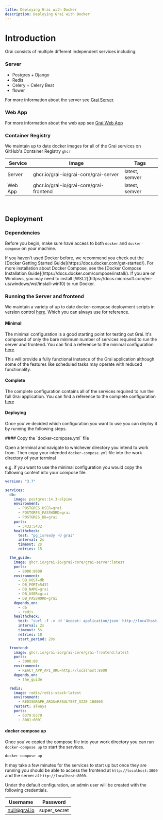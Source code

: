 ```yaml
---
title: Deploying Grai with Docker
description: Deploying Grai with Docker
---
```



# Introduction

Grai consists of multiple different independent services including

### Server

- Postgres + Django
- Redis
- Celery + Celery Beat
- flower

For more information about the server see [Grai Server](/server/).

### Web App

For more information about the web app see [Grai Web App](/web-app/)

### Container Registry

We maintain up to date docker images for all of the Grai services on GitHub's Container Registry `ghcr`

| Service | Image                                   | Tags           |
| ------- | --------------------------------------- | -------------- |
| Server  | ghcr.io/grai-io/grai-core/grai-server   | latest, semver |
| Web App | ghcr.io/grai-io/grai-core/grai-frontend | latest, semver |

<br />

## Deployment

### Dependencies

Before you begin, make sure have access to both `docker` and `docker-compose` on your machine.

<Callout>
  If you haven't used Docker before, we recommend you check out the [Docker
  Getting Started Guide](https://docs.docker.com/get-started/). For more
  installation about Docker Compose, see the [Docker Compose Installation
  Guide](https://docs.docker.com/compose/install/). If you are on Windows, you
  may need to install
  [WSL2](https://docs.microsoft.com/en-us/windows/wsl/install-win10) to run
  Docker.
</Callout>

### Running the Server and frontend

We maintain a variety of up to date docker-compose deployment scripts in version control [here](https://github.com/grai-io/grai-core/tree/master/examples/deployment/docker-compose).
Which you can always use for reference.

#### Minimal

The minimal configuration is a good starting point for testing out Grai.
It's composed of only the bare minimum number of services required to run the server and frontend.
You can find a reference to the minimal configuration [here](https://github.com/grai-io/grai-core/blob/master/examples/deployment/docker-compose/minimal/docker-compose.yml).

This will provide a fully functional instance of the Grai application although some of the features like scheduled tasks may operate with reduced functionality.

#### Complete

The complete configuration contains all of the services required to run the full Grai application.
You can find a reference to the complete configuration [here](https://github.com/grai-io/grai-core/blob/master/examples/deployment/docker-compose/complete/docker-compose.yml)

#### Deploying

Once you've decided which configuration you want to use you can deploy it by running the following steps.

<Steps>
#### Copy the `docker-compose.yml` file

Open a terminal and navigate to whichever directory you intend to work from.
Then copy your intended `docker-compose.yml` file into the work directory of your terminal

e.g. if you want to use the minimal configuration you would copy the following content into your compose file.

```yaml copy
version: "3.7"

services:
  db:
    image: postgres:14.3-alpine
    environment:
      - POSTGRES_USER=grai
      - POSTGRES_PASSWORD=grai
      - POSTGRES_DB=grai
    ports:
      - 5432:5432
    healthcheck:
      test: "pg_isready -U grai"
      interval: 2s
      timeout: 2s
      retries: 15

  the_guide:
    image: ghcr.io/grai-io/grai-core/grai-server:latest
    ports:
      - 8000:8000
    environment:
      - DB_HOST=db
      - DB_PORT=5432
      - DB_NAME=grai
      - DB_USER=grai
      - DB_PASSWORD=grai
    depends_on:
      - db
      - redis
    healthcheck:
      test: "curl -f -v -H 'Accept: application/json' http://localhost:8000/health/"
      interval: 2s
      timeout: 5s
      retries: 10
      start_period: 20s

  frontend:
    image: ghcr.io/grai-io/grai-core/grai-frontend:latest
    ports:
      - 3000:80
    environment:
      - REACT_APP_API_URL=http://localhost:8000
    depends_on:
      - the_guide

  redis:
    image: redis/redis-stack:latest
    environment:
      - REDISGRAPH_ARGS=RESULTSET_SIZE 100000
    restart: always
    ports:
      - 6379:6379
      - 8001:8001
```

#### docker compose up

Once you've copied the compose file into your work directory you can run `docker-compose up` to start the services.

```bash copy
docker-compose up
```

It may take a few minutes for the services to start up but once they are running you should be able to access the frontend at `http://localhost:3000` and the server at `http://localhost:8000`.

Under the default configuration, an admin user will be created with the following credentials.

| Username     | Password     |
| ------------ | ------------ |
| null@grai.io | super_secret |

</Steps>
